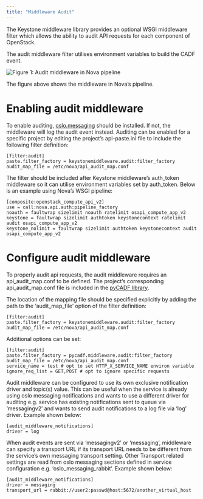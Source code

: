 ```yaml
---
title: "Middleware Audit"
---
```


The Keystone middleware library provides an optional WSGI middleware filter which allows the ability to audit API requests for each component of OpenStack.

The audit middleware filter utilises environment variables to build the CADF event.

![Figure 1: Audit middleware in Nova pipeline](https://docs.openstack.org/keystonemiddleware/zed/_images/audit.png)

The figure above shows the middleware in Nova’s pipeline.

# Enabling audit middleware

To enable auditing, [oslo.messaging](https://www.github.com/openstack/oslo.messaging) should be installed. If not, the middleware will log the audit event instead. Auditing can be enabled for a specific project by editing the project’s api-paste.ini file to include the following filter definition:

```
[filter:audit]
paste.filter_factory = keystonemiddleware.audit:filter_factory
audit_map_file = /etc/nova/api_audit_map.conf
```

The filter should be included after Keystone middleware’s auth\_token middleware so it can utilise environment variables set by auth\_token. Below is an example using Nova’s WSGI pipeline:

```
[composite:openstack_compute_api_v2]
use = call:nova.api.auth:pipeline_factory
noauth = faultwrap sizelimit noauth ratelimit osapi_compute_app_v2
keystone = faultwrap sizelimit authtoken keystonecontext ratelimit audit osapi_compute_app_v2
keystone_nolimit = faultwrap sizelimit authtoken keystonecontext audit osapi_compute_app_v2
```

# Configure audit middleware

To properly audit api requests, the audit middleware requires an api\_audit\_map.conf to be defined. The project’s corresponding api\_audit\_map.conf file is included in the [pyCADF library](https://github.com/openstack/pycadf/tree/master/etc/pycadf).

The location of the mapping file should be specified explicitly by adding the path to the ‘audit\_map\_file’ option of the filter definition:

```
[filter:audit]
paste.filter_factory = keystonemiddleware.audit:filter_factory
audit_map_file = /etc/nova/api_audit_map.conf
```

Additional options can be set:

```
[filter:audit]
paste.filter_factory = pycadf.middleware.audit:filter_factory
audit_map_file = /etc/nova/api_audit_map.conf
service_name = test # opt to set HTTP_X_SERVICE_NAME environ variable
ignore_req_list = GET,POST # opt to ignore specific requests
```

Audit middleware can be configured to use its own exclusive notification driver and topic(s) value. This can be useful when the service is already using oslo messaging notifications and wants to use a different driver for auditing e.g. service has existing notifications sent to queue via ‘messagingv2’ and wants to send audit notifications to a log file via ‘log’ driver. Example shown below:

```
[audit_middleware_notifications]
driver = log
```

When audit events are sent via ‘messagingv2’ or ‘messaging’, middleware can specify a transport URL if its transport URL needs to be different from the service’s own messaging transport setting. Other Transport related settings are read from oslo messaging sections defined in service configuration e.g. ‘oslo\_messaging\_rabbit’. Example shown below:

```
[audit_middleware_notifications]
driver = messaging
transport_url = rabbit://user2:passwd@host:5672/another_virtual_host
```